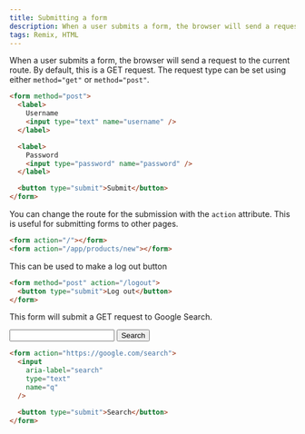 ```yaml
---
title: Submitting a form
description: When a user submits a form, the browser will send a request to the current route.
tags: Remix, HTML
---
```


When a user submits a form, the browser will send a request to the current route. By default, this is a GET request. The request type can be set using either `method="get"` or `method="post"`.

```html
<form method="post">
  <label>
    Username
    <input type="text" name="username" />
  </label>

  <label>
    Password
    <input type="password" name="password" />
  </label>

  <button type="submit">Submit</button>
</form>
```

You can change the route for the submission with the `action` attribute. This is useful for submitting forms to other pages.

```html
<form action="/"></form>
<form action="/app/products/new"></form>
```

This can be used to make a log out button

```html
<form method="post" action="/logout">
  <button type="submit">Log out</button>
</form>
```

This form will submit a GET request to Google Search.

<form action="https://google.com/search">
  <div className="flex gap-4">
    <input
      aria-label="search"
      type="text"
      name="q"
      className="shadow-sm focus:ring-indigo-500 focus:border-indigo-500 block w-full sm:text-sm border-gray-300 rounded-md"
      defaultValue="@jacobmparis"
    />
    <button
      type="submit"
      className="flex items-center px-5 py-1.5 border border-gray-300 shadow-sm text-xs font-medium rounded text-gray-700 bg-white hover:bg-gray-50 focus:outline-none focus:ring-2 focus:ring-offset-2 focus:ring-indigo-500"
    >
      Search
    </button>
  </div>
</form>

```html
<form action="https://google.com/search">
  <input
    aria-label="search"
    type="text"
    name="q"
  />

  <button type="submit">Search</button>
</form>
```
